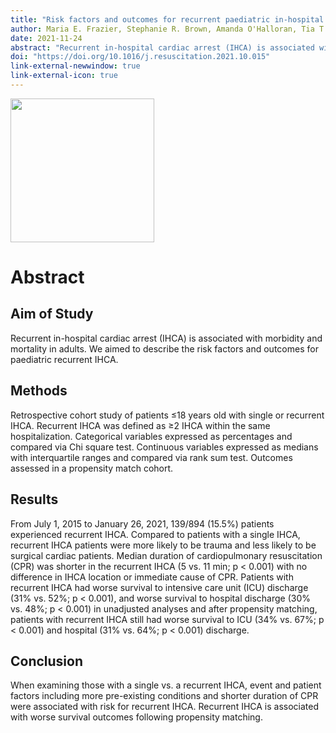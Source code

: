 ```yaml
---
title: "Risk factors and outcomes for recurrent paediatric in-hospital cardiac arrest: Retrospective multicenter cohort study"
author: Maria E. Frazier, Stephanie R. Brown, Amanda O'Halloran, Tia T. Raymond, Richard Hanna, Dana E. Niles, Monica Kleinman, Robert M. Sutton, Joan Roberts, Ken Tegtmeyer, Heather A.Wolfe, Vinay M. Nadkarni, Maya Dewan
date: 2021-11-24
abstract: "Recurrent in-hospital cardiac arrest (IHCA) is associated with morbidity and mortality in adults. We aimed to describe the risk factors and outcomes for paediatric recurrent IHCA."
doi: "https://doi.org/10.1016/j.resuscitation.2021.10.015"
link-external-newwindow: true
link-external-icon: true
---
```


![](images/resuscitation/resuscitation_logo.png){fig-align="center" width="230"}

# Abstract

## Aim of Study

Recurrent in-hospital cardiac arrest (IHCA) is associated with morbidity and mortality in adults. We aimed to describe the risk factors and outcomes for paediatric recurrent IHCA.

## Methods

Retrospective cohort study of patients ≤18 years old with single or recurrent IHCA. Recurrent IHCA was defined as ≥2 IHCA within the same hospitalization. Categorical variables expressed as percentages and compared via Chi square test. Continuous variables expressed as medians with interquartile ranges and compared via rank sum test. Outcomes assessed in a propensity match cohort.

## Results

From July 1, 2015 to January 26, 2021, 139/894 (15.5%) patients experienced recurrent IHCA. Compared to patients with a single IHCA, recurrent IHCA patients were more likely to be trauma and less likely to be surgical cardiac patients. Median duration of cardiopulmonary resuscitation (CPR) was shorter in the recurrent IHCA (5 vs. 11 min; p \< 0.001) with no difference in IHCA location or immediate cause of CPR. Patients with recurrent IHCA had worse survival to intensive care unit (ICU) discharge (31% vs. 52%; p \< 0.001), and worse survival to hospital discharge (30% vs. 48%; p \< 0.001) in unadjusted analyses and after propensity matching, patients with recurrent IHCA still had worse survival to ICU (34% vs. 67%; p \< 0.001) and hospital (31% vs. 64%; p \< 0.001) discharge.

## Conclusion

When examining those with a single vs. a recurrent IHCA, event and patient factors including more pre-existing conditions and shorter duration of CPR were associated with risk for recurrent IHCA. Recurrent IHCA is associated with worse survival outcomes following propensity matching.
